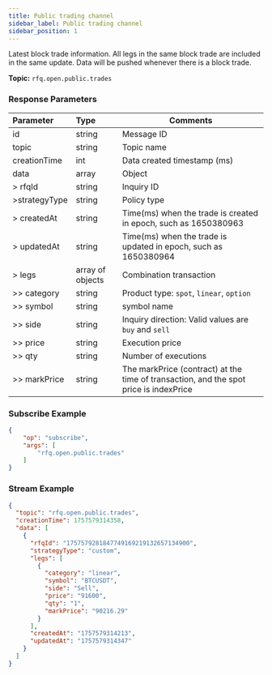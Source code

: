 ```yaml
---
title: Public trading channel
sidebar_label: Public trading channel
sidebar_position: 1
---
```


Latest block trade information. All legs in the same block trade are included in the same update. Data will be pushed whenever there is a block trade.

**Topic:** `rfq.open.public.trades`

### Response Parameters
| Parameter | Type | Comments|
|:----- |:-----|----- |
|id |string |Message ID|
|topic | string  | Topic name                                                                                                                              |
|creationTime | int   | Data created timestamp (ms)                                                                                                              |
|data |array |Object |
| > rfqId         | string           | Inquiry ID                                                                                                                             |
| >strategyType  | string           | Policy type                |
| > createdAt     | string           | Time(ms) when the trade is created in epoch, such as 1650380963                                                                         |
| > updatedAt     | string           | Time(ms) when the trade is updated in epoch, such as 1650380964                                                                         |
| > legs  | array of objects | Combination transaction                                                                                                               |
| >> category     | string           | Product type: `spot`, `linear`, `option`                                                                                                     |
| >> symbol       | string           | symbol name                                                                                                               |
| >> side | string           | Inquiry direction: Valid values are `buy` and `sell`    |
| >> price        | string           | Execution price                                                                                    |
| >> qty          | string           | Number of executions                                                                                                                               |
| >> markPrice   | string             | The markPrice (contract) at the time of transaction, and the spot price is indexPrice                                                                                                                |

### Subscribe Example
```json
{
    "op": "subscribe",
    "args": [
        "rfq.open.public.trades"
    ]
}
```

### Stream Example

```json
{
  "topic": "rfq.open.public.trades",
  "creationTime": 1757579314358,
  "data": [
    {
      "rfqId": "1757579281847749169219132657134900",
      "strategyType": "custom",
      "legs": [
        {
          "category": "linear",
          "symbol": "BTCUSDT",
          "side": "Sell",
          "price": "91600",
          "qty": "1",
          "markPrice": "90216.29"
        }
      ],
      "createdAt": "1757579314213",
      "updatedAt": "1757579314347"
    }
  ]
}

```
